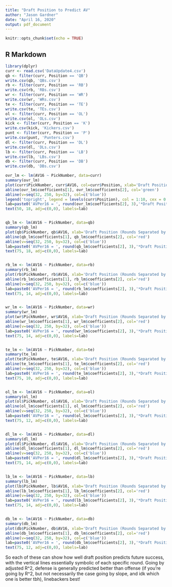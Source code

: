 ```yaml
---
title: "Draft Position to Predict AV"
author: "Jason Gardner"
date: "April 16, 2020"
output: pdf_document
---
```


```r
knitr::opts_chunk$set(echo = TRUE)
```

## R Markdown

```r
library(dplyr)
curr <- read.csv('DataUpdate4.csv')
qb <- filter(curr, Position == 'QB')
write.csv(qb, 'QBs.csv')
rb <- filter(curr, Position == 'RB')
write.csv(rb, 'RBs.csv')
wr <- filter(curr, Position == 'WR')
write.csv(wr, 'WRs.csv')
te <- filter(curr, Position == 'TE')
write.csv(te, 'TEs.csv')
ol <- filter(curr, Position == 'OL')
write.csv(ol, 'OLs.csv')
kick <- filter(curr, Position == 'K')
write.csv(kick, 'Kickers.csv')
punt <- filter(curr, Position == 'P')
write.csv(punt, 'Punters.csv')
dl <- filter(curr, Position == 'DL')
write.csv(dl, 'DLs.csv')
lb <- filter(curr, Position == 'LB')
write.csv(lb, 'LBs.csv')
db <- filter(curr, Position == 'DB')
write.csv(db, 'DBs.csv')
```

```r

ovr_lm <- lm(AV16 ~ PickNumber, data=curr)
summary(ovr_lm)
plot(curr$PickNumber, curr$AV16, col=curr$Position, xlab='Draft Position (Rounds Separated by Verticals)', ylab='Career Approximate Value Per 16 Games', main='All Players Approximate Value Per 16 vs Draft Position')
abline(ovr_lm$coefficients[1], ovr_lm$coefficients[2], col='green')
abline(v=seq(32, 250, by=32), col=c('blue'))
legend('topright', legend = levels(curr$Position), col = 1:10, cex = 0.8, pch = 1)
lab=paste0('AVPer16 = ', round(ovr_lm$coefficients[2], 3),'*Draft Position + ', round(ovr_lm$coefficients[1],3), '   R^2 = ', round(summary(ovr_lm)$r.squared, 3))
text(50, 18, adj=c(0,0), labels=lab)


qb_lm <- lm(AV16 ~ PickNumber, data=qb)
summary(qb_lm)
plot(qb$PickNumber, qb$AV16, xlab='Draft Position (Rounds Separated by Verticals)', ylab='Career Approximate Value Per 16 Games', main='Quarterbacks Approximate Value Per 16 vs Draft Position')
abline(qb_lm$coefficients[1], qb_lm$coefficients[2], col='red')
abline(v=seq(32, 250, by=32), col=c('blue'))
lab=paste0('AVPer16 = ', round(qb_lm$coefficients[2], 3),'*Draft Position + ', round(qb_lm$coefficients[1],3), '   R^2 = ', round(summary(qb_lm)$r.squared, 3))
text(75, 18, adj=c(0,0), labels=lab)


rb_lm <- lm(AV16 ~ PickNumber, data=rb)
summary(rb_lm)
plot(rb$PickNumber, rb$AV16, xlab='Draft Position (Rounds Separated by Verticals)', ylab='Career Approximate Value Per 16 Games', main='Running Backs Approximate Value Per 16 vs Draft Position')
abline(rb_lm$coefficients[1], rb_lm$coefficients[2], col='red')
abline(v=seq(32, 250, by=32), col=c('blue'))
lab=paste0('AVPer16 = ', round(rb_lm$coefficients[2], 3),'*Draft Position + ', round(rb_lm$coefficients[1],3), '   R^2 = ', round(summary(rb_lm)$r.squared, 3))
text(75, 14, adj=c(0,0), labels=lab)


wr_lm <- lm(AV16 ~ PickNumber, data=wr)
summary(wr_lm)
plot(wr$PickNumber, wr$AV16, xlab='Draft Position (Rounds Separated by Verticals)', ylab='Career Approximate Value Per 16 Games', main='Wide Receivers Approximate Value Per 16 vs Draft Position')
abline(wr_lm$coefficients[1], wr_lm$coefficients[2], col='red')
abline(v=seq(32, 250, by=32), col=c('blue'))
lab=paste0('AVPer16 = ', round(wr_lm$coefficients[2], 3),'*Draft Position + ', round(wr_lm$coefficients[1],3), '   R^2 = ', round(summary(wr_lm)$r.squared, 3))
text(75, 14, adj=c(0,0), labels=lab)


te_lm <- lm(AV16 ~ PickNumber, data=te)
summary(te_lm)
plot(te$PickNumber, te$AV16, xlab='Draft Position (Rounds Separated by Verticals)', ylab='Career Approximate Value Per 16 Games', main='Tight Ends Approximate Value Per 16 vs Draft Position')
abline(te_lm$coefficients[1], te_lm$coefficients[2], col='red')
abline(v=seq(32, 250, by=32), col=c('blue'))
lab=paste0('AVPer16 = ', round(te_lm$coefficients[2], 3),'*Draft Position + ', round(te_lm$coefficients[1],3), '   R^2 = ', round(summary(te_lm)$r.squared, 3))
text(75, 10, adj=c(0,0), labels=lab)


ol_lm <- lm(AV16 ~ PickNumber, data=ol)
summary(ol_lm)
plot(ol$PickNumber, ol$AV16, xlab='Draft Position (Rounds Separated by Verticals)', ylab='Career Approximate Value Per 16 Games', main='Offensive Linemen Approximate Value Per 16 vs Draft Position')
abline(ol_lm$coefficients[1], ol_lm$coefficients[2], col='red')
abline(v=seq(32, 250, by=32), col=c('blue'))
lab=paste0('AVPer16 = ', round(ol_lm$coefficients[2], 3),'*Draft Position + ', round(ol_lm$coefficients[1],3), '   R^2 = ', round(summary(ol_lm)$r.squared, 3))
text(75, 12, adj=c(0,0), labels=lab)


dl_lm <- lm(AV16 ~ PickNumber, data=dl)
summary(dl_lm)
plot(dl$PickNumber, dl$AV16, xlab='Draft Position (Rounds Separated by Verticals)', ylab='Career Approximate Value Per 16 Games', main='Defensive Linemen Approximate Value Per 16 vs Draft Position')
abline(dl_lm$coefficients[1], dl_lm$coefficients[2], col='red')
abline(v=seq(32, 250, by=32), col=c('blue'))
lab=paste0('AVPer16 = ', round(dl_lm$coefficients[2], 3),'*Draft Position + ', round(dl_lm$coefficients[1],3), '   R^2 = ', round(summary(dl_lm)$r.squared, 3))
text(75, 14, adj=c(0,0), labels=lab)


lb_lm <- lm(AV16 ~ PickNumber, data=lb)
summary(lb_lm)
plot(lb$PickNumber, lb$AV16, xlab='Draft Position (Rounds Separated by Verticals)', ylab='Career Approximate Value Per 16 Games', main='Linebackers Approximate Value Per 16 vs Draft Position')
abline(lb_lm$coefficients[1], lb_lm$coefficients[2], col='red')
abline(v=seq(32, 250, by=32), col=c('blue'))
lab=paste0('AVPer16 = ', round(lb_lm$coefficients[2], 3),'*Draft Position + ', round(lb_lm$coefficients[1],3), '   R^2 = ', round(summary(lb_lm)$r.squared, 3))
text(75, 14, adj=c(0,0), labels=lab)


db_lm <- lm(AV16 ~ PickNumber, data=db)
summary(db_lm)
plot(db$PickNumber, db$AV16, xlab='Draft Position (Rounds Separated by Verticals)', ylab='Career Approximate Value Per 16 Games', main='Defensive Backs Approximate Value Per 16 vs Draft Position')
abline(db_lm$coefficients[1], db_lm$coefficients[2], col='red')
abline(v=seq(32, 250, by=32), col=c('blue'))
lab=paste0('AVPer16 = ', round(db_lm$coefficients[2], 3),'*Draft Position + ', round(db_lm$coefficients[1],3), '   R^2 = ', round(summary(db_lm)$r.squared, 3))
text(75, 12, adj=c(0,0), labels=lab)

```

So each of these can show how well draft position predicts future success, with the vertical lines essentially symbolic of each specific round.  Going by adjusted R^2, defense is generally predicted better than offense (if you're going by R^2, but not necessarily the case going by slope, and idk which one is better tbh), linebackers best!